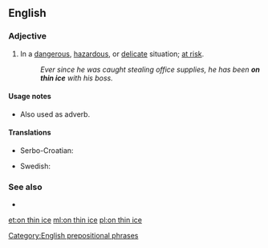 ==English==

===Adjective===
{{head|en|adjective}}

# {{lb|en|idiomatic}} In a [[dangerous]], [[hazardous]], or [[delicate]] situation; [[at risk]].
#: ''Ever since he was caught stealing office supplies, he has been '''on thin ice''' with his boss.''

====Usage notes====
* Also used as adverb.

====Translations====
{{trans-top|at risk}}
* Serbo-Croatian: {{t|sh|на танком леду|tr=na tankom ledu|sc=Cyrl}}
{{trans-mid}}
* Swedish: {{t|sv|på tunn is}}
{{trans-bottom}}

===See also===
* {{l|en|skate on thin ice}}

[[Category:English prepositional phrases]]

[[et:on thin ice]]
[[ml:on thin ice]]
[[pl:on thin ice]]